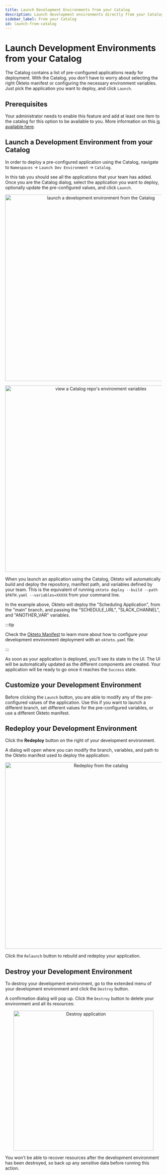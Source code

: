 ```yaml
---
title: Launch Development Environments from your Catalog
description: Launch development environments directly from your Catalog
sidebar_label: From your Catalog
id: launch-from-catalog
---
```



# Launch Development Environments from your Catalog <TiersList tiers="Scale Enterprise Self-Hosted" />

The Catalog contains a list of pre-configured applications ready for deployment. With the Catalog, you don't have to worry about selecting the right Okteto manifest or configuring the necessary environment variables. Just pick the application you want to deploy, and click `Launch`.

## Prerequisites

Your administrator needs to enable this feature and add at least one item to the catalog for this option to be available to you. More information on this [is available here](administration/catalog.mdx).

## Launch a Development Environment from your Catalog

In order to deploy a pre-configured application using the Catalog, navigate to `Namespaces` → `Launch Dev Environment` → `Catalog`.

In this tab you should see all the applications that your team has added. Once you are the Catalog dialog, select the application you want to deploy, optionally update the pre-configured values, and click `Launch`.

<p align="center">
  <Image
    src={require("@site/static/img/gc_launch_dev_env.png").default}
    alt="launch a development environment from the Catalog"
    width="600"
  />
</p>

<p align="center">
  <Image
    src={require("@site/static/img/gc_view_env_vars.png").default}
    alt="view a Catalog repo's environment variables"
    width="600"
  />
</p>

When you launch an application using the Catalog, Okteto will automatically build and deploy the repository, manifest path, and variables defined by your team. This is the equivalent of running `okteto deploy --build --path $PATH.yaml --variables=XXXXX` from your command line.

In the example above, Okteto will deploy the "Scheduling Application", from the "main" branch, and passing the "SCHEDULE_URL", "SLACK_CHANNEL", and "ANOTHER_VAR" variables.

:::tip

Check the [Okteto Manifest](reference/manifest.mdx) to learn more about how to configure your development environment deployment with an `okteto.yaml` file.

:::

As soon as your application is deployed, you'll see its state in the UI. The UI will be automatically updated as the different components are created.
Your application will be ready to go once it reaches the `Success` state.

## Customize your Development Environment

Before clicking the `Launch` button, you are able to modify any of the pre-configured values of the application. Use this if you want to launch a different branch, set different values for the pre-configured variables, or use a different Okteto manifest.

## Redeploy your Development Environment

Click the **Redeploy** button on the right of your development environment.

A dialog will open where you can modify the branch, variables, and path to the Okteto manifest used to deploy the application:

<p align="center">
  <Image
    src={require("@site/static/img/redeploy-catalog.png").default}
    alt="Redeploy from the catalog"
    width="600"
  />
</p>

Click the `Relaunch` button to rebuild and redeploy your application.

## Destroy your Development Environment

To destroy your development environment, go to the extended menu of your development environment and click the `Destroy` button.

A confirmation dialog will pop up. Click the `Destroy` button to delete your environment and all its resources:

<p align="center">
  <Image
    src={require("@site/static/img/destroy-catalog.png").default}
    alt="Destroy application"
    width="450"
  />
</p>

You won't be able to recover resources after the development environment has been destroyed, so back up any sensitive data before running this action.
